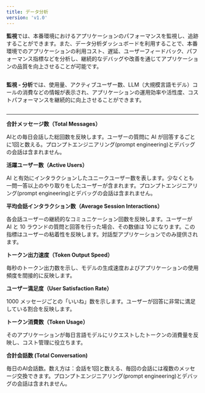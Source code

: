 ```yaml
---
title: データ分析
version: 'v1.0'
---
```


**監視**では、本番環境におけるアプリケーションのパフォーマンスを監視し、追跡することができます。また、データ分析ダッシュボードを利用することで、本番環境でのアプリケーションの利用コスト、遅延、ユーザーフィードバック、パフォーマンス指標などを分析し、継続的なデバッグや改善を通じてアプリケーションの品質を向上させることが可能です。

<Frame caption="監視ページ"><img src="../../img/jp-data-analysis-1.png" alt="" /></Frame>

**監視 - 分析**では、使用量、アクティブユーザー数、LLM（大規模言語モデル）コールの消費などの情報が表示され、アプリケーションの運用効率や活性度、コストパフォーマンスを継続的に向上させることができます。

<Frame caption="監視 — 分析"><img src="../../img/jp-data-analysis-2.png" alt="" /></Frame>

***

**合計メッセージ数（Total Messages）**

AIとの毎日会話した総回数を反映します。ユーザーの質問に AI が回答するごとに1回と数える。プロンプトエンジニアリング(prompt engineering)とデバッグの会話は含まれません。

**活躍ユーザー数（Active Users）**

AI と有効にインタラクションしたユニークユーザー数を表します。少なくとも一問一答以上のやり取りをしたユーザーが含まれます。プロンプトエンジニアリング(prompt engineering)とデバッグの会話は含まれません。

**平均会話インタラクション数（Average Session Interactions）**

各会話ユーザーの継続的なコミュニケーション回数を反映します。ユーザーが AI と 10 ラウンドの質問と回答を行った場合、その数値は 10 になります。この指標はユーザーの粘着性を反映します。対話型アプリケーションでのみ提供されます。

**トークン出力速度（Token Output Speed）**

毎秒のトークン出力数を示し、モデルの生成速度およびアプリケーションの使用頻度を間接的に反映します。

**ユーザー満足度（User Satisfaction Rate）**

1000 メッセージごとの「いいね」数を示します。ユーザーが回答に非常に満足している割合を反映します。

**トークン消費数（Token Usage）**

そのアプリケーションが毎日言語モデルにリクエストしたトークンの消費量を反映し、コスト管理に役立ちます。

**合計会話数 (Total Conversation)**

毎日のAI会話数。数え方は：会話を1回と数える、毎回の会話には複数のメッセージ交換できます。プロンプトエンジニアリング(prompt engineering)とデバッグの会話は含まれません。
